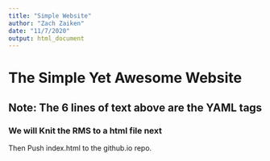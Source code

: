 ```yaml
---
title: "Simple Website"
author: "Zach Zaiken"
date: "11/7/2020"
output: html_document
---
```


# The Simple Yet Awesome Website
## Note: The 6 lines of text above are the YAML tags
### We will Knit the RMS to a html file next
Then Push index.html to the github.io repo.
